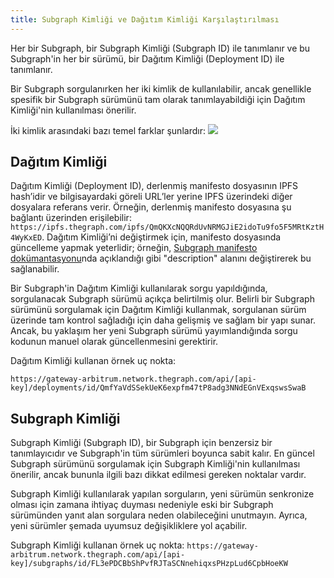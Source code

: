```yaml
---
title: Subgraph Kimliği ve Dağıtım Kimliği Karşılaştırılması
---
```


Her bir Subgraph, bir Subgraph Kimliği (Subgraph ID) ile tanımlanır ve bu Subgraph'in her bir sürümü, bir Dağıtım Kimliği (Deployment ID) ile tanımlanır.

Bir Subgraph sorgulanırken her iki kimlik de kullanılabilir, ancak genellikle spesifik bir Subgraph sürümünü tam olarak tanımlayabildiği için Dağıtım Kimliği'nin kullanılması önerilir.

İki kimlik arasındaki bazı temel farklar şunlardır: ![](/img/subgraph-id-vs-deployment-id.png)

## Dağıtım Kimliği

Dağıtım Kimliği (Deployment ID), derlenmiş manifesto dosyasının IPFS hash’idir ve bilgisayardaki göreli URL’ler yerine IPFS üzerindeki diğer dosyalara referans verir. Örneğin, derlenmiş manifesto dosyasına şu bağlantı üzerinden erişilebilir: `https://ipfs.thegraph.com/ipfs/QmQKXcNQQRdUvNRMGJiE2idoTu9fo5F5MRtKztH4WyKxED`. Dağıtım Kimliği’ni değiştirmek için, manifesto dosyasında güncelleme yapmak yeterlidir; örneğin, [Subgraph manifesto dokümantasyonu](https://github.com/graphprotocol/graph-node/blob/master/docs/subgraph-manifest.md#13-top-level-api)nda açıklandığı gibi "description" alanını değiştirerek bu sağlanabilir.

Bir Subgraph'in Dağıtım Kimliği kullanılarak sorgu yapıldığında, sorgulanacak Subgraph sürümü açıkça belirtilmiş olur. Belirli bir Subgraph sürümünü sorgulamak için Dağıtım Kimliği kullanmak, sorgulanan sürüm üzerinde tam kontrol sağladığı için daha gelişmiş ve sağlam bir yapı sunar. Ancak, bu yaklaşım her yeni Subgraph sürümü yayımlandığında sorgu kodunun manuel olarak güncellenmesini gerektirir.

Dağıtım Kimliği kullanan örnek uç nokta:

`https://gateway-arbitrum.network.thegraph.com/api/[api-key]/deployments/id/QmfYaVdSSekUeK6expfm47tP8adg3NNdEGnVExqswsSwaB`

## Subgraph Kimliği

Subgraph Kimliği (Subgraph ID), bir Subgraph için benzersiz bir tanımlayıcıdır ve Subgraph'in tüm sürümleri boyunca sabit kalır. En güncel Subgraph sürümünü sorgulamak için Subgraph Kimliği'nin kullanılması önerilir, ancak bununla ilgili bazı dikkat edilmesi gereken noktalar vardır.

Subgraph Kimliği kullanılarak yapılan sorguların, yeni sürümün senkronize olması için zamana ihtiyaç duyması nedeniyle eski bir Subgraph sürümünden yanıt alan sorgulara neden olabileceğini unutmayın. Ayrıca, yeni sürümler şemada uyumsuz değişikliklere yol açabilir.

Subgraph Kimliği kullanan örnek uç nokta: `https://gateway-arbitrum.network.thegraph.com/api/[api-key]/subgraphs/id/FL3ePDCBbShPvfRJTaSCNnehiqxsPHzpLud6CpbHoeKW`
